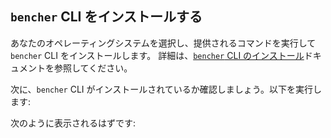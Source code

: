 
## `bencher` CLI をインストールする

あなたのオペレーティングシステムを選択し、提供されるコマンドを実行して `bencher` CLI をインストールします。
詳細は、[`bencher` CLI のインストール][install cli]ドキュメントを参照してください。

<InstallCli />

次に、`bencher` CLI がインストールされているか確認しましょう。以下を実行します:

<TerminalCommand code="bencher --version" />

次のように表示されるはずです:

<BencherVersionOutput />

[install cli]: /ja/docs/how-to/install-cli/
